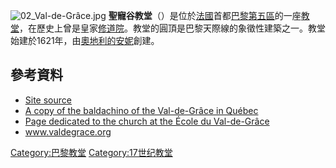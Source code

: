 [[File:02_Val-de-Grâce.jpg|thumb]]
'''聖寵谷教堂'''（{{lang-fr|Église du Val-de-Grâce}}）是位於[[法國|法國]]首都[[巴黎|巴黎]][[巴黎第五區|第五區]]的一座[[教堂|教堂]]，在歷史上曾是皇家[[修道院|修道院]]。教堂的圓頂是巴黎天際線的象徵性建築之一。教堂始建於1621年，由[[奧地利的安妮|奧地利的安妮]]創建。

==參考資料==
* [http://perso.wanadoo.fr/histoireenfrance/Paris/Val%20de%20Grace/valdegrace.htm Site source] {{Wayback|url=http://perso.wanadoo.fr/histoireenfrance/Paris/Val%20de%20Grace/valdegrace.htm |date=20050109171300 }}
* [https://web.archive.org/web/20070327131417/http://www.patrimoine-religieux.qc.ca/sfrasalneuf/sfrasalneuff.htm A copy of the baldachino of the Val-de-Grâce in Québec]
* [http://www.ecole-valdegrace.sante.defense.gouv.fr/spip.php?article51 Page dedicated to the church at the École du Val-de-Grâce] {{Wayback|url=http://www.ecole-valdegrace.sante.defense.gouv.fr/spip.php?article51 |date=20120114085336 }}
* [http://www.valdegrace.org www.valdegrace.org] {{Wayback|url=http://www.valdegrace.org/ |date=20200225093022 }}

[[Category:巴黎教堂|Category:巴黎教堂]]
[[Category:17世纪教堂|Category:17世纪教堂]]